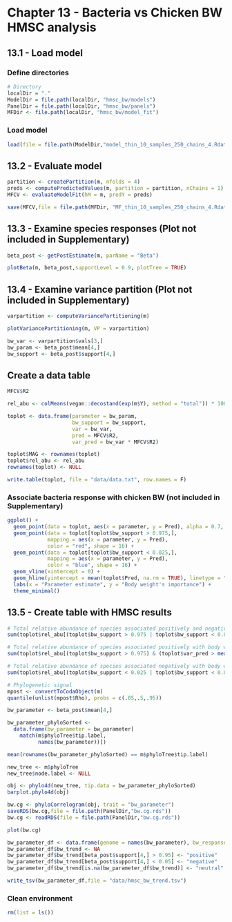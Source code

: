 # Chapter 13 - Bacteria vs Chicken BW HMSC analysis

## 13.1 - Load model

### Define directories

```r
# Directory
localDir = "."
ModelDir = file.path(localDir, "hmsc_bw/models")
PanelDir = file.path(localDir, "hmsc_bw/panels")
MFDir <- file.path(localDir, "hmsc_bw/model_fit")
```

### Load model
```r
load(file = file.path(ModelDir,"model_thin_10_samples_250_chains_4.Rdata"))
```


## 13.2 - Evaluate model

```r
partition <- createPartition(m, nfolds = 4)
preds <- computePredictedValues(m, partition = partition, nChains = 1) # nParallel = nChains
MFCV <- evaluateModelFit(hM = m, predY = preds)

save(MFCV,file = file.path(MFDir, "MF_thin_10_samples_250_chains_4.Rdata"))
```


## 13.3 - Examine species responses (Plot not included in Supplementary)

```r
beta_post <- getPostEstimate(m, parName = "Beta")

plotBeta(m, beta_post,supportLevel = 0.9, plotTree = TRUE)
```


## 13.4 - Examine variance partition (Plot not included in Supplementary)

```r
varpartition <- computeVariancePartitioning(m)

plotVariancePartitioning(m, VP = varpartition)

bw_var <- varpartition$vals[3,]
bw_param <- beta_post$mean[4,]
bw_support <- beta_post$support[4,]
```

## Create a data table

```r
MFCV$R2

rel_abu <- colMeans(vegan::decostand(exp(m$Y), method = "total")) * 100

toplot <- data.frame(parameter = bw_param,
                     bw_support = bw_support,
                     var = bw_var,
                     pred = MFCV$R2,
                     var_pred = bw_var * MFCV$R2)

toplot$MAG <- rownames(toplot)
toplot$rel_abu <- rel_abu
rownames(toplot) <- NULL

write.table(toplot, file = "data/data.txt", row.names = F)
```

### Associate bacteria response with chicken BW (not included in Supplementary)

```r
ggplot() +
  geom_point(data = toplot, aes(x = parameter, y = Pred), alpha = 0.7, shape = 16) +
  geom_point(data = toplot[toplot$bw_support > 0.975,],
             mapping = aes(x = parameter, y = Pred),
             color = "red", shape = 16) +
  geom_point(data = toplot[toplot$bw_support < 0.025,],
             mapping = aes(x = parameter, y = Pred),
             color = "blue", shape = 16) +
  geom_vline(xintercept = 0) +
  geom_hline(yintercept = mean(toplot$Pred, na.rm = TRUE), linetype = "dashed") +
  labs(x = "Parameter estimate", y = "Body weight's importance") +
  theme_minimal()
```


## 13.5 - Create table with HMSC results

```r
# Total relative abundance of species associated positively and negatively with body weight (~9%)
sum(toplot$rel_abu[(toplot$bw_support > 0.975 | toplot$bw_support < 0.025) & (toplot$var_pred > mean(toplot$var_pred))])

# Total relative abundance of species associated positively with body weight (<1%)
sum(toplot$rel_abu[(toplot$bw_support > 0.975) & (toplot$var_pred > mean(toplot$var_pred))])

# Total relative abundance of species associated negatively with body weight (>8%)
sum(toplot$rel_abu[(toplot$bw_support < 0.025 | toplot$bw_support < 0.025) & (toplot$var_pred > mean(toplot$_pred))])

# Phylogenetic signal
mpost <- convertToCodaObject(m)
quantile(unlist(mpost$Rho), probs = c(.05,.5,.95))

bw_parameter <- beta_post$mean[4,]

bw_parameter_phyloSorted <-
  data.frame(bw_parameter = bw_parameter[
    match(m$phyloTree$tip.label,
          names(bw_parameter))])

mean(rownames(bw_parameter_phyloSorted) == m$phyloTree$tip.label)

new_tree <- m$phyloTree
new_tree$node.label <- NULL

obj <- phylo4d(new_tree, tip.data = bw_parameter_phyloSorted)
barplot.phylo4d(obj)

bw.cg <- phyloCorrelogram(obj, trait = "bw_parameter")
saveRDS(bw.cg,file = file.path(PanelDir,"bw.cg.rds"))
bw.cg <- readRDS(file = file.path(PanelDir,"bw.cg.rds"))

plot(bw.cg)

bw_parameter_df <- data.frame(genome = names(bw_parameter), bw_response = bw_parameter)
bw_parameter_df$bw_trend <- NA
bw_parameter_df$bw_trend[beta_post$support[4,] > 0.95] <- "positive"
bw_parameter_df$bw_trend[beta_post$support[4,] < 0.05] <- "negative"
bw_parameter_df$bw_trend[is.na(bw_parameter_df$bw_trend)] <- "neutral"

write_tsv(bw_parameter_df,file = "data/hmsc_bw_trend.tsv")
```

### Clean environment

```r
rm(list = ls())
```
